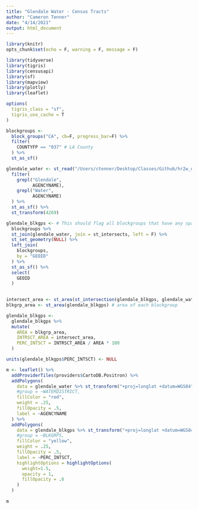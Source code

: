 ```yaml
---
title: "Glendale Water - Census Tracts"
author: "Cameron Tenner"
date: "4/14/2021"
output: html_document
---
```


```r
library(knitr)
opts_chunk$set(echo = F, warning = F, message = F)
```

```r
library(tidyverse)
library(tigris)
library(censusapi)
library(sf)
library(mapview)
library(plotly)
library(leaflet)

options(
  tigris_class = "sf",
  tigris_use_cache = T 
)
```

```r
blockgroups <-
  block_groups("CA", cb=F, progress_bar=F) %>% 
  filter(
    COUNTYFP == "037" # LA County 
  ) %>% 
  st_as_sf()

glendale_water <- st_read("/Users/ctenner/Desktop/Classes/Github/hr2w_droughts/data/glendale/Water_Districts/Water_Districts.shp") %>% 
  filter(
    grepl("Glendale",
          AGENCYNAME),
    grepl("Water",
          AGENCYNAME)
  ) %>% 
  st_as_sf() %>% 
  st_transform(4269)

glendale_blkgps <- # This should flag all blockgroups that have any spatial overlap with glendale water district
  blockgroups %>% 
  st_join(glendale_water, join = st_intersects, left = F) %>% 
  st_set_geometry(NULL) %>% 
  left_join(
    blockgroups,
    by = "GEOID"
  ) %>% 
  st_as_sf() %>% 
  select(
    GEOID
  )
  
```

```r
intersect_area <- st_area(st_intersection(glendale_blkgps, glendale_water)) # area of intersection for each blockgroup
blkgrp_area <- st_area(glendale_blkgps) # area of each blockgroup

glendale_blkgps <- 
  glendale_blkgps %>% 
  mutate(
    AREA = blkgrp_area,
    INTRSCT_AREA = intersect_area,
    PERC_INTSCT = INTRSCT_AREA / AREA * 100
  )

units(glendale_blkgps$PERC_INTSCT) <- NULL
```

```r
m <- leaflet() %>% 
  addProviderTiles(providers$CartoDB.Positron) %>% 
  addPolygons(
    data = glendale_water %>% st_transform("+proj=longlat +datum=WGS84"),
    #group = ~WATERDISTRICT,
    fillColor = "red",
    weight = .25,
    fillOpacity = .5,
    label = ~AGENCYNAME
  ) %>% 
  addPolygons(
    data = glendale_blkgps %>% st_transform("+proj=longlat +datum=WGS84"),
    #group = ~BLKGRPS,
    fillColor = "yellow",
    weight = .25,
    fillOpacity = .5,
    label = ~PERC_INTSCT,
    highlightOptions = highlightOptions(
      weight=1.5,
      opacity = 1,
      fillOpacity = .6
    )
  )
  
m
```